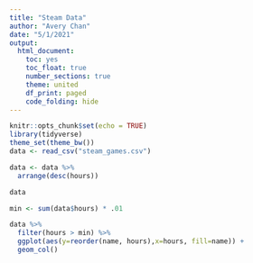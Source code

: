 ```yaml
---
title: "Steam Data"
author: "Avery Chan"
date: "5/1/2021"
output:
  html_document:
    toc: yes
    toc_float: true
    number_sections: true
    theme: united
    df_print: paged
    code_folding: hide
---
```


```r
knitr::opts_chunk$set(echo = TRUE)
library(tidyverse)
theme_set(theme_bw())
data <- read_csv("steam_games.csv")
```

```r
data <- data %>% 
  arrange(desc(hours))

data

min <- sum(data$hours) * .01

data %>% 
  filter(hours > min) %>% 
  ggplot(aes(y=reorder(name, hours),x=hours, fill=name)) +
  geom_col()
```


